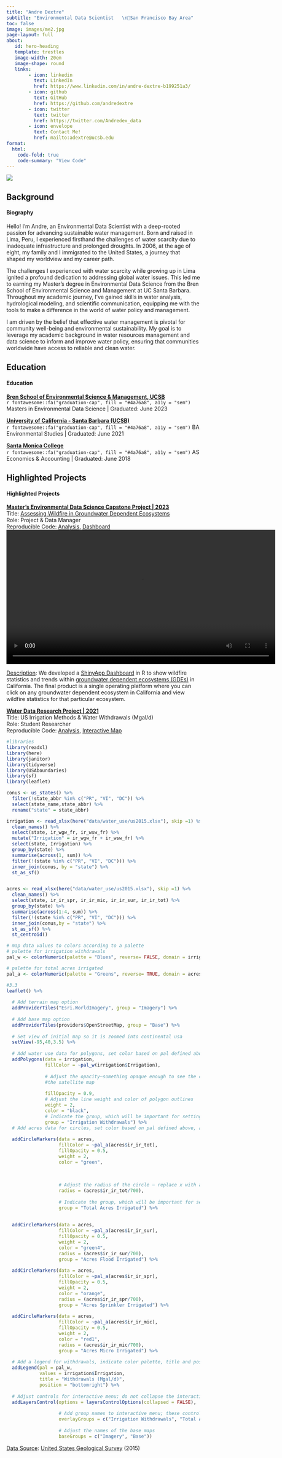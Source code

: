 ```yaml
---
title: "Andre Dextre"
subtitle: "Environmental Data Scientist   \n📍San Francisco Bay Area" 
toc: false
image: images/me2.jpg
page-layout: full
about:
   id: hero-heading
   template: trestles
   image-width: 20em
   image-shape: round
   links:
        - icon: linkedin
          text: LinkedIn
          href: https://www.linkedin.com/in/andre-dextre-b199251a3/
        - icon: github
          text: GitHub
          href: https://github.com/andredextre
        - icon: twitter
          text: twitter
          href: https://twitter.com/Andredex_data
        - icon: envelope
          text: Contact Me!
          href: mailto:adextre@ucsb.edu
format: 
  html: 
    code-fold: true
    code-summary: "View Code"
---
```


![](images/SF_GG_v2.png)

::: panel-tabset

## **Background**

<h4>**Biography**</h4>

Hello! I'm Andre, an Environmental Data Scientist with a deep-rooted passion for advancing sustainable water management. Born and raised in Lima, Peru, I experienced firsthand the challenges of water scarcity due to inadequate infrastructure and prolonged droughts. In 2006, at the age of eight, my family and I immigrated to the United States, a journey that shaped my worldview and my career path.

The challenges I experienced with water scarcity while growing up in Lima ignited a profound dedication to addressing global water issues. This led me to earning my Master’s degree in Environmental Data Science from the Bren School of Environmental Science and Management at UC Santa Barbara. Throughout my academic journey, I've gained skills in water analysis, hydrological modeling, and scientific communication, equipping me with the tools to make a difference in the world of water policy and management.

I am driven by the belief that effective water management is pivotal for community well-being and environmental sustainability. My goal is to leverage my academic background in water resources management and data science to inform and improve water policy, ensuring that communities worldwide have access to reliable and clean water.<br>

## **Education**
<h4>**Education**</h4>

<u>**Bren School of Environmental Science & Management, UCSB**</u><br>
`r fontawesome::fa("graduation-cap", fill = "#4a76a8", a11y = "sem")` Masters in Environmental Data Science \| Graduated: June 2023 <br>

<u>**University of California - Santa Barbara (UCSB)**</u><br>
`r fontawesome::fa("graduation-cap", fill = "#4a76a8", a11y = "sem")` BA Environmental Studies \| Graduated: June 2021

<u>**Santa Monica College**</u><br>
`r fontawesome::fa("graduation-cap", fill = "#4a76a8", a11y = "sem")` AS Economics & Accounting \| Graduated: June 2018

## **Highlighted Projects**
<h4>**Highlighted Projects**</h4>
<h10><b><u>Master's Environmental Data Science Capstone Project \| 2023 </b></u></h10><br> Title: [Assessing Wildfire in Groundwater Dependent Ecosystems](https://bren.ucsb.edu/projects/assessing-how-groundwater-availability-coincides-wildfire-risk)<br> Role: Project & Data Manager <br>
Reproducible Code: [Analysis](https://github.com/gw-wildfire/aquafire), [Dashboard](https://github.com/gw-wildfire/shiny_app) 
![](images/capstone_final.mp4){width="700"}

<U>Description</U>: We developed a [ShinyApp Dashboard](https://shiny.rstudio.com) in R to show wildfire statistics and trends within [groundwater dependent ecosystems (GDEs)](https://www.fs.usda.gov/managing-land/natural-resources/geology/groundwater/groundwater-dependent-ecosystems) in California. The final product is a single operating platform where you can click on any groundwater dependent ecosystem in California and view wildfire statistics for that particular ecosystem. 

<h10><b><u>Water Data Research Project \| 2021 </b></u></h10><br>Title: US Irrigation Methods & Water Withdrawals (Mgal/d)<br> Role: Student Researcher <br>
Reproducible Code: [Analysis](https://github.com/andredextre/Water_Portfolio/blob/main/Water_Data_Portfolio.Rmd), [Interactive Map](https://github.com/andredextre/Water_Portfolio/blob/main/Water_Withdrawal_Map.Rmd) 


```r
#libraries
library(readxl)
library(here)
library(janitor)
library(tidyverse)
library(USAboundaries)
library(sf)
library(leaflet)

conus <- us_states() %>%
  filter(!state_abbr %in% c("PR", "VI", "DC")) %>% 
  select(state_name,state_abbr) %>% 
  rename("state" = state_abbr) 

irrigation <- read_xlsx(here("data/water_use/us2015.xlsx"), skip =1) %>% 
  clean_names() %>% 
  select(state, ir_wgw_fr, ir_wsw_fr) %>% 
  mutate("Irrigation" = ir_wgw_fr + ir_wsw_fr) %>% 
  select(state, Irrigation) %>% 
  group_by(state) %>% 
  summarise(across(1, sum)) %>% 
  filter(!(state %in% c("PR", "VI", "DC"))) %>% 
  inner_join(conus, by = "state") %>% 
  st_as_sf()


acres <- read_xlsx(here("data/water_use/us2015.xlsx"), skip =1) %>% 
  clean_names() %>% 
  select(state, ir_ir_spr, ir_ir_mic, ir_ir_sur, ir_ir_tot) %>% 
  group_by(state) %>% 
  summarise(across(1:4, sum)) %>% 
  filter(!(state %in% c("PR", "VI", "DC"))) %>% 
  inner_join(conus,by = "state") %>%
  st_as_sf() %>% 
  st_centroid()  

# map data values to colors according to a palette
# palette for irrigation withdrawals
pal_w <- colorNumeric(palette = "Blues", reverse= FALSE, domain = irrigation$Irrigation)

# palette for total acres irrigated
pal_a <- colorNumeric(palette = "Greens", reverse= TRUE, domain = acres$ir_ir_tot)

#3.3
leaflet() %>%
  
  # Add terrain map option
  addProviderTiles("Esri.WorldImagery", group = "Imagery") %>%
  
  # Add base map option
  addProviderTiles(providers$OpenStreetMap, group = "Base") %>%
  
  # Set view of initial map so it is zoomed into continental usa
  setView(-95,40,3.5) %>%
  
  # Add water use data for polygons, set color based on pal defined above
  addPolygons(data = irrigation,
              fillColor = ~pal_w(irrigation$Irrigation),
              
              # Adjust the opacity—something opaque enough to see the colors but also allow us to see the land use from
              #the satellite map
              
              fillOpacity = 0.9,
              # Adjust the line weight and color of polygon outlines
              weight = 2,
              color = "black",
              # Indicate the group, which will be important for setting the interactive menu
              group = "Irrigation Withdrawals") %>%
  # Add acres data for circles, set color based on pal defined above, adjust opacity, weight of outline for circle and color of outline for circle
  
  addCircleMarkers(data = acres,
                   fillColor = ~pal_a(acres$ir_ir_tot),
                   fillOpacity = 0.5,
                   weight = 2,
                   color = "green",
                   
                   
                   
                   # Adjust the radius of the circle – replace x with a value that helps show the circles in a way that communicates the data best
                   radius = (acres$ir_ir_tot/700),
                   
                   # Indicate the group, which will be important for setting the interactive menu
                   group = "Total Acres Irrigated") %>%
  
  
  addCircleMarkers(data = acres,
                   fillColor = ~pal_a(acres$ir_ir_sur),
                   fillOpacity = 0.5,
                   weight = 2,
                   color = "green4",
                   radius = (acres$ir_ir_sur/700),
                   group = "Acres Flood Irrigated") %>%
  
  addCircleMarkers(data = acres,
                   fillColor = ~pal_a(acres$ir_ir_spr),
                   fillOpacity = 0.5,
                   weight = 2,
                   color = "orange",
                   radius = (acres$ir_ir_spr/700),
                   group = "Acres Sprinkler Irrigated") %>%
  
  addCircleMarkers(data = acres,
                   fillColor = ~pal_a(acres$ir_ir_mic),
                   fillOpacity = 0.5,
                   weight = 2,
                   color = "red1",
                   radius = (acres$ir_ir_mic/700),
                   group = "Acres Micro Irrigated") %>%
  
  # Add a legend for withdrawals, indicate color palette, title and position
  addLegend(pal = pal_w,
            values = irrigation$Irrigation,
            title = "Withdrawals (Mgal/d)",
            position = "bottomright") %>%
  
  # Adjust controls for interactive menu; do not collapse the interactive menu
  addLayersControl(options = layersControlOptions(collapsed = FALSE),
                   
                   # Add group names to interactive menu; these control the toggle buttons – watch for typos
                   overlayGroups = c("Irrigation Withdrawals", "Total Acres Irrigated", "Acres Flood Irrigated", "Acres Sprinkler Irrigated", "Acres Micro Irrigated"),
                   
                   # Adjust the names of the base maps
                   baseGroups = c("Imagery", "Base"))
```

<U>Data Source</U>: [United States Geological Survey](https://water.usgs.gov/watuse/data/index.html) (2015)


:::

